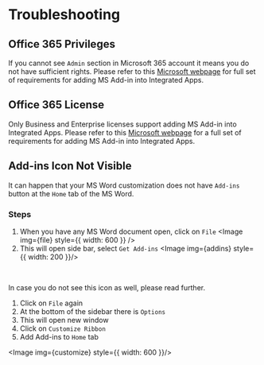 

# Troubleshooting

## Office 365 Privileges

If you cannot see `Admin` section in Microsoft 365 account it means you do not have
sufficient rights. Please refer to this
[Microsoft webpage](https://learn.microsoft.com/en-us/microsoft-365/admin/manage/centralized-deployment-of-add-ins?view=o365-worldwide)
for full set of requirements for adding MS Add-in into Integrated Apps.

## Office 365 License

Only Business and Enterprise licenses support adding MS Add-in into Integrated Apps.
Please refer to this
[Microsoft webpage](https://learn.microsoft.com/en-us/microsoft-365/admin/manage/centralized-deployment-of-add-ins?view=o365-worldwide)
for a full set of requirements for adding MS Add-in into Integrated Apps.

## Add-ins Icon Not Visible

It can happen that your MS Word customization does not have `Add-ins` button at the
`Home` tab of the MS Word.
<Image img={home} />

### Steps

1. When you have any MS Word document open, click on `File`
<Image img={file} style={{ width: 600 }} />
2. This will open side bar, select `Get Add-ins`
<Image img={addins} style={{ width: 200 }}/>

<br/>

In case you do not see this icon as well, please read further.

1. Click on `File` again
2. At the bottom of the sidebar there is `Options`
3. This will open new window
4. Click on `Customize Ribbon`
5. Add Add-ins to `Home` tab

<Image img={customize} style={{ width: 600 }}/>
